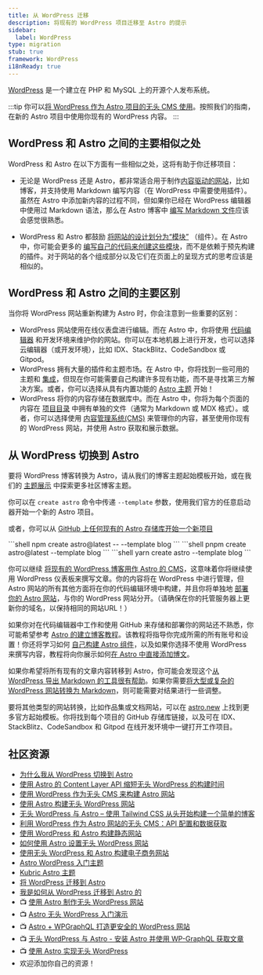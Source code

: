 ```yaml
---
title: 从 WordPress 迁移
description: 将现有的 WordPress 项目迁移至 Astro 的提示
sidebar:
  label: WordPress
type: migration
stub: true
framework: WordPress
i18nReady: true
---
```


[WordPress](https://wordpress.org) 是一个建立在 PHP 和 MySQL 上的开源个人发布系统。

:::tip
你可以[将 WordPress 作为 Astro 项目的无头 CMS 使用](/zh-cn/guides/cms/wordpress/)。按照我们的指南，在新的 Astro 项目中使用你现有的 WordPress 内容。
:::

## WordPress 和 Astro 之间的主要相似之处

WordPress 和 Astro 在以下方面有一些相似之处，这将有助于你迁移项目：

- 无论是 WordPress 还是 Astro，都非常适合用于制作[内容驱动的网站](/zh-cn/concepts/why-astro/#内容驱动)，比如博客，并支持使用 Markdown 编写内容（在 WordPress 中需要使用插件）。虽然在 Astro 中添加新内容的过程不同，但如果你已经在 WordPress 编辑器中使用过 Markdown 语法，那么在 Astro 博客中 [编写 Markdown 文件](/zh-cn/guides/markdown-content/)应该会感觉很熟悉。 

- WordPress 和 Astro 都鼓励 [将网站的设计划分为“模块”](/zh-cn/concepts/islands/) （组件）。在 Astro 中，你可能会更多的 [编写自己的代码来创建这些模块](/zh-cn/basics/astro-components/)，而不是依赖于预先构建的插件。对于网站的各个组成部分以及它们在页面上的呈现方式的思考应该是相似的。

## WordPress 和 Astro 之间的主要区别

当你将 WordPress 网站重新构建为 Astro 时，你会注意到一些重要的区别：

- WordPress 网站使用在线仪表盘进行编辑。而在 Astro 中，你将使用 [代码编辑器](/zh-cn/editor-setup/) 和开发环境来维护你的网站。你可以在本地机器上进行开发，也可以选择云编辑器（或开发环境），比如 IDX、StackBlitz、CodeSandbox 或 Gitpod。
- WordPress 拥有大量的插件和主题市场。在 Astro 中，你将找到一些可用的主题和 [集成](https://astro.build/integrations/)，但现在你可能需要自己构建许多现有功能，而不是寻找第三方解决方案。或者，你可以选择从具有内置功能的 [Astro 主题](https://astro.build/themes) 开始！
- WordPress 将你的内容存储在数据库中。而在 Astro 中，你将为每个页面的内容在 [项目目录](/zh-cn/basics/project-structure/) 中拥有单独的文件（通常为 Markdown 或 MDX 格式）。或者，你可以选择使用 [内容管理系统(CMS)](/zh-cn/guides/cms/) 来管理你的内容，甚至使用你现有的 WordPress 网站，并使用 Astro 获取和展示数据。

## 从 WordPress 切换到 Astro

要将 WordPress 博客转换为 Astro，请从我们的博客主题起始模板开始，或在我们的 [主题展示](https://astro.build/themes) 中探索更多社区博客主题。

你可以在  `create astro` 命令中传递 `--template` 参数，使用我们官方的任意启动器开始一个新的 Astro 项目。

或者，你可以从 [GitHub 上任何现有的 Astro 存储库开始一个新项目](/zh-cn/install-and-setup/#通过-cli-向导安装)

   <PackageManagerTabs>
    <Fragment slot="npm">
    ```shell
    npm create astro@latest -- --template blog
    ```
    </Fragment>
    <Fragment slot="pnpm">
    ```shell
    pnpm create astro@latest --template blog
    ```
    </Fragment>
    <Fragment slot="yarn">
    ```shell
    yarn create astro --template blog
    ```
    </Fragment>
  </PackageManagerTabs>

你可以继续 [将现有的 WordPress 博客用作 Astro 的 CMS](/zh-cn/guides/cms/wordpress/)，这意味着你将继续使用 WordPress 仪表板来撰写文章。你的内容将在 WordPress 中进行管理，但 Astro 网站的所有其他方面将在你的代码编辑环境中构建，并且你将单独地 [部署你的 Astro 网站](/zh-cn/guides/deploy/)，与你的 WordPress 网站分开。（请确保在你的托管服务器上更新你的域名，以保持相同的网站URL！）

如果你对在代码编辑器中工作和使用 GitHub 来存储和部署你的网站还不熟悉，你可能希望参考 [Astro 的建立博客教程](/zh-cn/tutorial/0-introduction/)。该教程将指导你完成所需的所有账号和设置！你还将学习如何 [自己构建 Astro 组件](/zh-cn/tutorial/3-components/)，以及如果你选择不使用 WordPress 来撰写内容，教程将向你展示如何[在 Astro 中直接添加博文](/zh-cn/tutorial/2-pages/2/)。

如果你希望将所有现有的文章内容转移到 Astro，你可能会发现这个[从 WordPress 导出 Markdown 的工具很有帮助](https://github.com/lonekorean/wordpress-export-to-markdown)。如果你需要[将大型或复杂的 WordPress 网站转换为 Markdown](https://swizec.com/blog/how-to-export-a-large-wordpress-site-to-markdown/)，则可能需要对结果进行一些调整。

要将其他类型的网站转换，比如作品集或文档网站，可以在 [astro.new](https://astro.new/) 上找到更多官方起始模板。你将找到每个项目的 GitHub 存储库链接，以及可在 IDX、StackBlitz、CodeSandbox 和 Gitpod 在线开发环境中一键打开工作项目。

## 社区资源

- [为什么我从 WordPress 切换到 Astro](https://dev.to/fratzinger/why-i-switched-from-wordpress-to-astro-5ge)
- [使用 Astro 的 Content Layer API 缩短无头 WordPress 的构建时间](https://andrewkepson.com/blog/headless-wordpress/build-time-astro-content-layer-api/)
- [使用 WordPress 作为无头 CMS 来构建 Astro 网站](https://blog.openreplay.com/building-an-astro-website-with-wordpress-as-a-headless-cms/)
- [使用 Astro 构建无头 WordPress 网站](https://wpengine.com/builders/building-headless-wordpress-site-astro/)
- [无头 WordPress 与 Astro – 使用 Tailwind CSS 从头开始​​构建一个简单的博客](https://fullstackdigital.io/blog/headless-wordpress-with-astro-build-a-simple-blog/)
- [利用 WordPress 作为 Astro 网站的无头 CMS：API 配置和数据获取](https://medium.com/@bangemann.dev/configure-wordpress-rest-api-setup-data-fetching-4af5161095f6)
- [使用 WordPress 和 Astro 构建静态网站](https://kinsta.com/blog/wordpress-astro/)
- [如何使用 Astro 设置无头 WordPress 网站](https://dev.to/mathiasahlgren/how-to-set-up-a-headless-wordpress-site-with-astro-3a2h)
- [使用无头 WordPress 和 Astro 构建电子商务网站](https://shaxadd.medium.com/building-an-e-commerce-website-with-headless-wordpress-and-astro-2712d8c8b735)
- [Astro WordPress 入门主题](https://astro.build/themes/details/astro-wordpress-starter/)
- [Kubric Astro 主题](https://astro.build/themes/details/kubrick-astro/)
- [将 WordPress 迁移到 Astro](https://delucis.github.io/dewp/)
- [我是如何从 WordPress 迁移到 Astro 的](https://itsthatlady.dev/blog/migrate-from-wordpress-to-astro/)
- 📺 [使用 Astro 制作无头 WordPress 网站](https://www.youtube.com/watch?v=54U7dVmhyxE)
- 📺 [Astro 无头 WordPress 入门演示](https://www.youtube.com/watch?v=BcoxZZIfESI)
- 📺 [Astro + WPGraphQL 打造更安全的 WordPress 网站](https://www.youtube.com/watch?v=fWxn-r83ygQ)
- 📺 [无头 WordPress 与 Astro - 安装 Astro 并使用 WP-GraphQL 获取文章](https://www.youtube.com/watch?v=2PSqABrME28)
- 📺 [使用 Astro 实现无头 WordPress](https://www.youtube.com/watch?v=MP2TR6Z_YTc)
- 欢迎添加你自己的资源！
